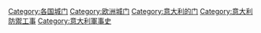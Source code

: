 [[Category:各国城门|Category:各国城门]]
[[Category:欧洲城门|Category:欧洲城门]]
[[Category:意大利的门|Category:意大利的门]]
[[Category:意大利防禦工事|Category:意大利防禦工事]]
[[Category:意大利軍事史|Category:意大利軍事史]]